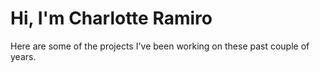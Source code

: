 # Hi, I'm Charlotte Ramiro

Here are some of the projects I've been working on these past couple of years.
